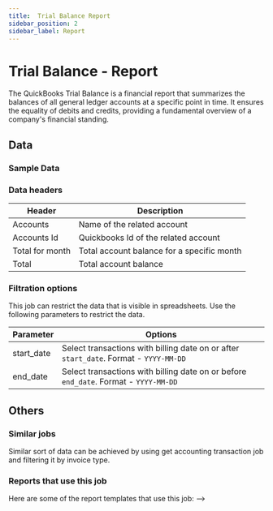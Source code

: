 ```yaml
---
title:  Trial Balance Report
sidebar_position: 2
sidebar_label: Report
---
```

#  Trial Balance - Report


The QuickBooks Trial Balance is a financial report that summarizes the balances of all general ledger accounts at a specific point in time. It ensures the equality of debits and credits, providing a fundamental overview of a company's financial standing.

<AddJob
  template="gsheet_quickbooks_trial_balance_report"
/>


## Data

### Sample Data

<Gsheet
  src="https://docs.google.com/spreadsheets/d/1KWa16ZCTRUdIF7LXFQzgCaBXEze4fpGWaV77tc8Q_Y8/edit#gid=2119128512"
/>



### Data headers

| Header | Description |
|----|----|
| Accounts | Name of the related account |
| Accounts Id | Quickbooks Id of the related account |
| Total for month |  Total account balance for a specific month |
| Total |  Total account balance  |

### Filtration options

This job can restrict the data that is visible in spreadsheets. Use the following parameters to restrict the data.

| Parameter | Options |
|----|----|
| start_date | Select transactions with billing date on or after `start_date`. Format - `YYYY-MM-DD` |
| end_date | Select transactions with billing date on or before `end_date`. Format - `YYYY-MM-DD` |


## Others

### Similar jobs

Similar sort of data can be achieved by using get accounting transaction job and filtering it by invoice type. 

### Reports that use this job

Here are some of the report templates that use this job: 
-->